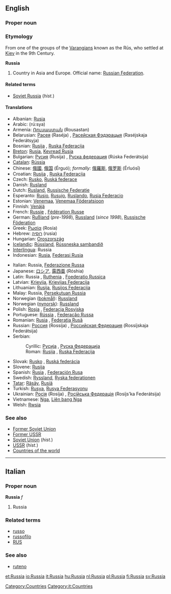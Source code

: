 ==English==
{{wikipedia}}
===Proper noun===
===Etymology===
From one of the groups of the [[Varangian]]s known as the Rūs, who settled at [[Kiev]] in the 9th Century.

'''Russia'''

# Country in Asia and Europe. Official name: [[Russian Federation]].

====Related terms====
*[[Soviet Russia]] (''hist.'')

====Translations====
{{top}}
*Albanian: [[Rusia]]
*Arabic: {{ARchar|[[روسيا]]}} (rú:sya) {{f}}
*Armenia: [[Ռուսաստան]] (Rousastan)
*Belarusian: [[Расея]] (Raséja) {{f}}, [[Расейская Фэдэрацыя]] (Raséjskaja Federátsyja) {{f}}
*Bosnian: [[Rusija]] {{f}}, [[Ruska Federacija]] {{f}}
*[[Breton]]: [[Rusia]], [[Kevread Rusia]]
*Bulgarian: [[Русия]] (Rusija) {{f}}, [[Руска федерация]] (Rúska Federátsija) {{f}}
*[[Catalan]]: [[Rússia]] {{f}}
*Chinese: [[俄國]], [[俄国]] (Érguó); ''formally:'' [[俄羅斯]], [[俄罗斯]] (Érluósī)
*Croatian: [[Rusija]] {{f}}, [[Ruska Federacija]] {{f}}
*Czech: [[Rusko]], [[Ruská federace]]
*Danish: [[Rusland]]
*Dutch: [[Rusland]], [[Russische Federatie]]
*Esperanto: [[Rusio]], [[Rusujo]], [[Ruslando]], [[Rusia Federacio]]
*Estonian: [[Venemaa]], [[Venemaa Föderatsioon]]
*Finnish: [[Venäjä]]
*French: [[Russie]] {{f}}, [[Fédération Russe]] {{f}}
*German: [[Rußland]] {{n}} (''pre-1998''), [[Russland]] (''since 1998''), [[Russische Föderation]] {{f}}
*Greek: [[Ρωσία]] (Rosía) {{f}}
*Hebrew: [[רוסיה]] (rusia) {{f}}
*Hungarian: [[Oroszország]]
*[[Icelandic]]: [[Rússland]], [[Rússneska sambandið]]
*[[Interlingua]]: Russia
*Indonesian: [[Rusia]], [[Federasi Rusia]]
{{mid}}
*Italian: Russia, [[Federazione Russa]]
*Japanese: [[ロシア]], [[露西亜]] (Róshia)
*Latin: Russia {{f}}, [[Ruthenia]] {{f}}, [[Foederatio Russica]] {{f}}
*Latvian: [[Krievija]], [[Krievijas Federacija]]
*Lithuanian: [[Rusija]], [[Rusijos Federacija]]
*Malay: Russia, [[Persekutuan Russia]]
*Norwegian ([[bokmål]]): [[Russland]]
*Norwegian ([[nynorsk]]): [[Russland]]
*Polish: [[Rosja]] {{f}}, [[Federacja Rosyjska]] {{f}}
*Portuguese: [[Rússia]] {{f}}, [[Federação Russa]] {{f}}
*Romanian: [[Rusia]] {{f}}, [[Federaţia Rusă]] {{f}}
*Russian: [[Россия]] (Rossíja) {{f}}, [[Российская Федерация]] (Rossíjskaja Federátsija) {{f}}
*Serbian:
*:Cyrillic: [[Русија#Serbian|Русија]] {{f}}, [[Руска Федерација]]
*:Roman: [[Rusija#Serbian|Rusija]] {{f}}, [[Ruska Federacija#Serbian|Ruska Federacija]] {{f}}
*Slovak: [[Rusko]] {{n}}, [[Ruská federácia]] {{f}}
*Slovene: [[Rusija]] {{f}}
*Spanish: [[Rusia]] {{f}}, [[Federación Rusa]] {{f}}
*Swedish: [[Ryssland]], [[Ryska federationen]]
*[[Tatar]]: [[Räsäy]], [[Rusiä]]
*Turkish: [[Rusya]], [[Rusya Federasyonu]]
*Ukrainian: [[Росія]] (Rosíja) {{f}}, [[Російська Федерація]] (Rosíjs’ka Federátsija) {{f}}
*Vietnamese: [[Nga]], [[Liên bang Nga]]
*Welsh: [[Rwsia]] {{f}}
{{bottom}}

===See also===
*[[Former Soviet Union]]
*[[Former USSR]]
*[[Soviet Union]] (''hist.'')
*[[USSR]] (''hist.'')
*[[Countries of the world]]

----

==Italian==
===Proper noun===
'''Russia''' ''f''

# Russia

===Related terms===
*[[russo]]
*[[russofilo]]
*[[RUS]]

===See also===
*[[ruteno]]

[[Category:Countries]]
[[Category:it:Countries]]

[[et:Russia]]
[[io:Russia]]
[[it:Russia]]
[[hu:Russia]]
[[nl:Russia]]
[[pl:Russia]]
[[fi:Russia]]
[[sv:Russia]]